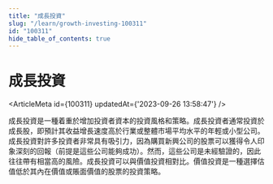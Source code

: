 ```yaml
---
title: "成長投資"
slug: "/learn/growth-investing-100311"
id: "100311"
hide_table_of_contents: true
---
```



# 成長投資

<ArticleMeta id={100311} updatedAt={'2023-09-26 13:58:47'} />
<div className='border-solid border-b border-t-0 my-4 border-[var(--ifm-color-gray-300)]' />

成長投資是一種着重於增加投資者資本的投資風格和策略。成長投資者通常投資於成長股，即預計其收益增長速度高於行業或整體市場平均水平的年輕或小型公司。成長投資對許多投資者非常具有吸引力，因為購買新興公司的股票可以獲得令人印象深刻的回報（前提是這些公司能夠成功）。然而，這些公司是未經驗證的，因此往往帶有相當高的風險。成長投資可以與價值投資相對比。價值投資是一種選擇估值低於其內在價值或賬面價值的股票的投資策略。
